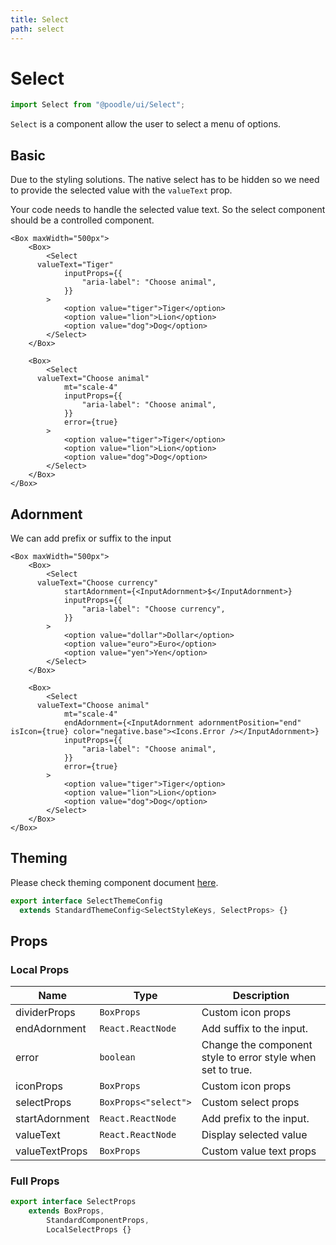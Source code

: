 ---
title: Select
path: select
---

# Select

```jsx
import Select from "@poodle/ui/Select";
```

`Select` is a component allow the user to select a menu of options.


## Basic

Due to the styling solutions. The native select has to be hidden so we need to provide the selected value with the `valueText` prop.

Your code needs to handle the selected value text. So the select component should be a controlled component.


```jsx-live
<Box maxWidth="500px">
	<Box>
		<Select
      valueText="Tiger"
			inputProps={{
				"aria-label": "Choose animal",
			}}
		>
			<option value="tiger">Tiger</option>
			<option value="lion">Lion</option>
			<option value="dog">Dog</option>
		</Select>
	</Box>

	<Box>
		<Select
      valueText="Choose animal"
			mt="scale-4"
			inputProps={{
				"aria-label": "Choose animal",
			}}
			error={true}
		>
			<option value="tiger">Tiger</option>
			<option value="lion">Lion</option>
			<option value="dog">Dog</option>
		</Select>
	</Box>
</Box>
```

## Adornment

We can add prefix or suffix to the input


```jsx-live
<Box maxWidth="500px">
	<Box>
		<Select
      valueText="Choose currency"
			startAdornment={<InputAdornment>$</InputAdornment>}
			inputProps={{
				"aria-label": "Choose currency",
			}}
		>
			<option value="dollar">Dollar</option>
			<option value="euro">Euro</option>
			<option value="yen">Yen</option>
		</Select>
	</Box>

	<Box>
		<Select
      valueText="Choose animal"
			mt="scale-4"
			endAdornment={<InputAdornment adornmentPosition="end" isIcon={true} color="negative.base"><Icons.Error /></InputAdornment>}
			inputProps={{
				"aria-label": "Choose animal",
			}}
			error={true}
		>
			<option value="tiger">Tiger</option>
			<option value="lion">Lion</option>
			<option value="dog">Dog</option>
		</Select>
	</Box>
</Box>
```


## Theming

[//]: # (GetTheming[==SelectThemeStyles,SelectThemeConfig,Select/index.ts==])



Please check theming component document [here](/theming/component).
 		
```ts
export interface SelectThemeConfig
  extends StandardThemeConfig<SelectStyleKeys, SelectProps> {}

``` 
		
		

[//]: # (EndGetTheming)

## Props

[//]: # (GetProps[==LocalSelectProps,Select/Select.tsx==])


### Local Props


| Name           | Type                 | Description                                                 |
| -------------- | -------------------- | ----------------------------------------------------------- |
| dividerProps   | `BoxProps`           | Custom icon props                                           |
| endAdornment   | `React.ReactNode`    | Add suffix to the input.                                    |
| error          | `boolean`            | Change the component style to error style when set to true. |
| iconProps      | `BoxProps`           | Custom icon props                                           |
| selectProps    | `BoxProps<"select">` | Custom select props                                         |
| startAdornment | `React.ReactNode`    | Add prefix to the input.                                    |
| valueText      | `React.ReactNode`    | Display selected value                                      |
| valueTextProps | `BoxProps`           | Custom value text props                                     |
				

[//]: # (EndGetProps)

[//]: # (GetPartialProps[==SelectProps,Select/Select.tsx==])


### Full Props

```ts
export interface SelectProps
	extends BoxProps,
		StandardComponentProps,
		LocalSelectProps {} 
```
				

[//]: # (GetPartialProps)
